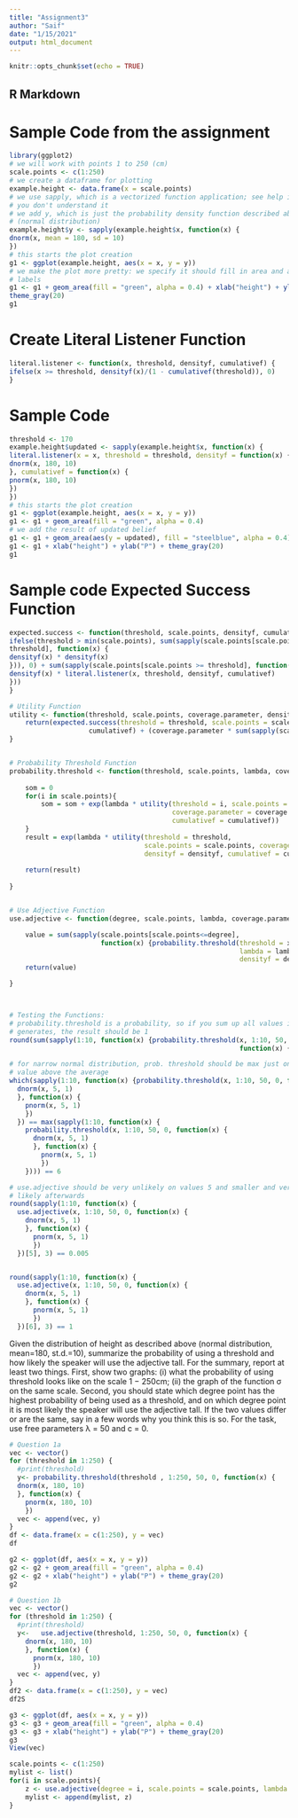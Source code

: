 ```yaml
---
title: "Assignment3"
author: "Saif"
date: "1/15/2021"
output: html_document
---
```


```r
knitr::opts_chunk$set(echo = TRUE)
```

## R Markdown

# Sample Code from the assignment
```r
library(ggplot2)
# we will work with points 1 to 250 (cm)
scale.points <- c(1:250)
# we create a dataframe for plotting
example.height <- data.frame(x = scale.points)
# we use sapply, which is a vectorized function application; see help if
# you don't understand it
# we add y, which is just the probability density function described above
# (normal distribution)
example.height$y <- sapply(example.height$x, function(x) {
dnorm(x, mean = 180, sd = 10)
})
# this starts the plot creation
g1 <- ggplot(example.height, aes(x = x, y = y))
# we make the plot more pretty: we specify it should fill in area and add
# labels
g1 <- g1 + geom_area(fill = "green", alpha = 0.4) + xlab("height") + ylab("P") +
theme_gray(20)
g1
```

# Create Literal Listener Function
```r
literal.listener <- function(x, threshold, densityf, cumulativef) {
ifelse(x >= threshold, densityf(x)/(1 - cumulativef(threshold)), 0)
}
```

# Sample Code 
```r
threshold <- 170
example.height$updated <- sapply(example.height$x, function(x) {
literal.listener(x = x, threshold = threshold, densityf = function(x) {
dnorm(x, 180, 10)
}, cumulativef = function(x) {
pnorm(x, 180, 10)
})
})
# this starts the plot creation
g1 <- ggplot(example.height, aes(x = x, y = y))
g1 <- g1 + geom_area(fill = "green", alpha = 0.4)
# we add the result of updated belief
g1 <- g1 + geom_area(aes(y = updated), fill = "steelblue", alpha = 0.4)
g1 <- g1 + xlab("height") + ylab("P") + theme_gray(20)
g1
```

# Sample code Expected Success Function
```r
expected.success <- function(threshold, scale.points, densityf, cumulativef) {
ifelse(threshold > min(scale.points), sum(sapply(scale.points[scale.points <
threshold], function(x) {
densityf(x) * densityf(x)
})), 0) + sum(sapply(scale.points[scale.points >= threshold], function(x) {
densityf(x) * literal.listener(x, threshold, densityf, cumulativef)
}))
}
```


```r
# Utility Function
utility <- function(threshold, scale.points, coverage.parameter, densityf, cumulativef){
    return(expected.success(threshold = threshold, scale.points = scale.points, densityf = densityf,
                    cumulativef) + (coverage.parameter * sum(sapply(scale.points[scale.points>=threshold],               function(x) {densityf(x)}))))
}


# Probability Threshold Function
probability.threshold <- function(threshold, scale.points, lambda, coverage.parameter, densityf, cumulativef){
    
    som = 0
    for(i in scale.points){
        som = som + exp(lambda * utility(threshold = i, scale.points = scale.points,
                                         coverage.parameter = coverage.parameter, densityf = densityf,
                                         cumulativef = cumulativef)) 
    }
    result = exp(lambda * utility(threshold = threshold,
                                  scale.points = scale.points, coverage.parameter = coverage.parameter,
                                  densityf = densityf, cumulativef = cumulativef)) / som
    
    return(result)
    
}


# Use Adjective Function
use.adjective <- function(degree, scale.points, lambda, coverage.parameter, densityf, cumulativef) {

    value = sum(sapply(scale.points[scale.points<=degree],
                       function(x) {probability.threshold(threshold = x, scale.points = scale.points, 
                                                          lambda = lambda, coverage.parameter = coverage.parameter,
                                                          densityf = densityf, cumulativef = cumulativef)}))
    return(value)

}




```

```r
# Testing the Functions: 
# probability.threshold is a probability, so if you sum up all values it
# generates, the result should be 1
round(sum(sapply(1:10, function(x) {probability.threshold(x, 1:10, 50, 0, function(x) {dnorm(x, 5, 1)}, 
                                                          function(x) {pnorm(x, 5, 1)})}))) == 1

# for narrow normal distribution, prob. threshold should be max just one
# value above the average
which(sapply(1:10, function(x) {probability.threshold(x, 1:10, 50, 0, function(x) {
  dnorm(x, 5, 1)
  }, function(x) {
    pnorm(x, 5, 1)
    })
  }) == max(sapply(1:10, function(x) {
    probability.threshold(x, 1:10, 50, 0, function(x) {
      dnorm(x, 5, 1)
      }, function(x) {
        pnorm(x, 5, 1)
        })
    }))) == 6

# use.adjective should be very unlikely on values 5 and smaller and very
# likely afterwards
round(sapply(1:10, function(x) {
  use.adjective(x, 1:10, 50, 0, function(x) {
    dnorm(x, 5, 1)
    }, function(x) {
      pnorm(x, 5, 1)
      })
  })[5], 3) == 0.005


round(sapply(1:10, function(x) {
  use.adjective(x, 1:10, 50, 0, function(x) {
    dnorm(x, 5, 1)
    }, function(x) {
      pnorm(x, 5, 1)
      })
  })[6], 3) == 1

```
Given the distribution of height as described above (normal distribution, mean=180, st.d.=10), summarize the probability of using a threshold and how likely the speaker will use the adjective tall. For the
summary, report at least two things. First, show two graphs: (i) what the probability of using threshold
looks like on the scale 1 − 250cm; (ii) the graph of the function σ on the same scale. Second, you should
state which degree point has the highest probability of being used as a threshold, and on which degree point
it is most likely the speaker will use the adjective tall. If the two values differ or are the same, say in a few
words why you think this is so. For the task, use free parameters λ = 50 and c = 0.


```r
# Question 1a 
vec <- vector()
for (threshold in 1:250) {
  #print(threshold)
  y<- probability.threshold(threshold , 1:250, 50, 0, function(x) {
  dnorm(x, 180, 10)
  }, function(x) {
    pnorm(x, 180, 10)
    })
  vec <- append(vec, y)
}
df <- data.frame(x = c(1:250), y = vec)
df

g2 <- ggplot(df, aes(x = x, y = y))
g2 <- g2 + geom_area(fill = "green", alpha = 0.4)
g2 <- g2 + xlab("height") + ylab("P") + theme_gray(20)
g2
```

```r
# Question 1b
vec <- vector()
for (threshold in 1:250) {
  #print(threshold)
  y<-   use.adjective(threshold, 1:250, 50, 0, function(x) {
    dnorm(x, 180, 10)
    }, function(x) {
      pnorm(x, 180, 10)
      })
  vec <- append(vec, y)
}
df2 <- data.frame(x = c(1:250), y = vec)
df2S

g3 <- ggplot(df, aes(x = x, y = y))
g3 <- g3 + geom_area(fill = "green", alpha = 0.4)
g3 <- g3 + xlab("height") + ylab("P") + theme_gray(20)
g3
View(vec)
```

```r


scale.points <- c(1:250) 
mylist <- list()
for(i in scale.points){
    z <- use.adjective(degree = i, scale.points = scale.points, lambda = 50, coverage.parameter = 0, densityf=function(x) {dnorm(x, 180, 10)}, cumulativef=function(x) {pnorm(x, 180, 10)})
    mylist <- append(mylist, z)
}


```




